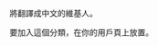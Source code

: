 將{{ISO 639 name {{lc:{{{1|}}}}}}}翻譯成中文的維基人。

要加入這個分類，在你的用戶頁上放置{{tlx|User Translate|{{lc:{{{1|}}}}}}}。<includeonly>[[Category:參與翻譯的維基人|{{ucfirst:{{{1}}}}}]]</includeonly><noinclude>

[[Category:參與翻譯的維基人| ]]
</noinclude>